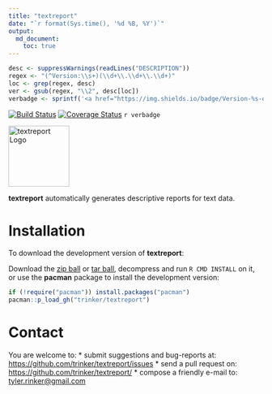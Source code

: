 ```yaml
---
title: "textreport"
date: "`r format(Sys.time(), '%d %B, %Y')`"
output:
  md_document:
    toc: true      
---
```


```r
desc <- suppressWarnings(readLines("DESCRIPTION"))
regex <- "(^Version:\\s+)(\\d+\\.\\d+\\.\\d+)"
loc <- grep(regex, desc)
ver <- gsub(regex, "\\2", desc[loc])
verbadge <- sprintf('<a href="https://img.shields.io/badge/Version-%s-orange.svg"><img src="https://img.shields.io/badge/Version-%s-orange.svg" alt="Version"/></a></p>', ver, ver)
````

[![Build Status](https://travis-ci.org/trinker/textreport.svg?branch=master)](https://travis-ci.org/trinker/textreport)
[![Coverage Status](https://coveralls.io/repos/trinker/textreport/badge.svg?branch=master)](https://coveralls.io/r/trinker/textreport?branch=master)
`r verbadge`

<img src="inst/textreport_logo/r_textreport.png" width="120" alt="textreport Logo">  


**textreport** automatically generates descriptive reports for text data.  

# Installation

To download the development version of **textreport**:

Download the [zip ball](https://github.com/trinker/textreport/zipball/master) or [tar ball](https://github.com/trinker/textreport/tarball/master), decompress and run `R CMD INSTALL` on it, or use the **pacman** package to install the development version:

```r
if (!require("pacman")) install.packages("pacman")
pacman::p_load_gh("trinker/textreport")
```

# Contact

You are welcome to:
* submit suggestions and bug-reports at: <https://github.com/trinker/textreport/issues>
* send a pull request on: <https://github.com/trinker/textreport/>
* compose a friendly e-mail to: <tyler.rinker@gmail.com>
